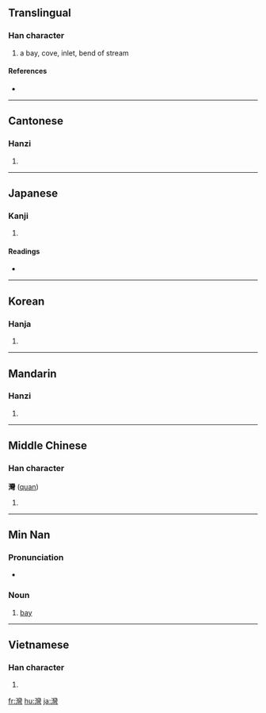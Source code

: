 {{also|湾}}
==Translingual==
{{stroke order|stroke=26}}

===Han character===
{{Han char|rn=85|rad=水|as=22|sn=25|four=3212<sub>7</sub>|canj=水女火弓 (EVFN)}}

# a bay, cove, inlet, bend of stream

====References====
* {{Han ref|kx=0664.100|dkj=18823|dj=1072.340|hdz=31798.090|uh=7063|ud=28771|bh=C657|bd=50775}}

----

==Cantonese==

===Hanzi===
{{yue-hanzi|jyut=waan<sup>1</sup>|y=waan<sup>1</sup>}}

# {{defn|Cantonese|sort=水22}}

----

==Japanese==

===Kanji===
{{ja-kanji|grade=|rs=水22}}

# {{defn|Japanese}}

====Readings====
* {{ja-readings|on=[[わん]] (wan)|kun=[[いりこむ]] (irikomu)}}

----

==Korean==

===Hanja===
{{ko-hanja|hangeul=만|eumhun=|rv=man|mr=man|y=man}}

# {{defn|Korean|sort=水22}}

----

==Mandarin==

===Hanzi===
{{cmn-hanzi|sim=湾|pin=[[wān]] ([[wan1]])|wg=wan<sup>1</sup>}}

# {{defn|Mandarin|sort=水22}}

----

==Middle Chinese==

===Han character===
'''灣''' ([[quan]])

# {{defn|Middle Chinese|sort=水22}}

----

==Min Nan==

===Pronunciation===
* {{IPA|[ uan˥˥ ]|lang=nan}}

===Noun===
{{nan-noun|t|poj=oan|pojt=oan1|tra=灣|sim=湾|rs=水22}}

# [[bay]]

----

==Vietnamese==

===Han character===
{{vi-hantu|[[loan]], [[loáng]], [[loãng]]|rs=水22}}

# {{defn|Vietnamese|sort=水22}}

[[fr:灣]]
[[hu:灣]]
[[ja:灣]]
